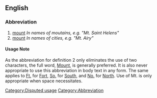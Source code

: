 ==English==

===Abbreviation===

# [[mount]] ''In names of moutains, e.g. "Mt. Saint Helens"''
# [[mount]] ''In names of cities, e.g. "Mt. Airy"''

====Usage Note====
As the abbreviation for definition 2 only eliminates the use of two characters, the full word, [[Mount]], is generally preferred.  It is also never appropriate to use this abbreviation in body text in any form.  The same applies to [[Ft.]] for [[Fort]], [[So.]] for [[South]], and [[No.]] for [[North]].  Use of Mt. is only appropriate when space necessitates.

[[Category:Disputed usage]]
[[Category:Abbreviation]]